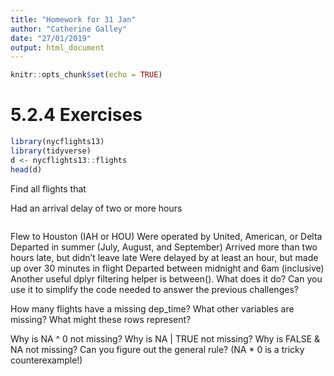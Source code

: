 ```yaml
---
title: "Homework for 31 Jan"
author: "Catherine Galley"
date: "27/01/2019"
output: html_document
---
```


```r
knitr::opts_chunk$set(echo = TRUE)
```

# 5.2.4 Exercises
```r
library(nycflights13)
library(tidyverse)
d <- nycflights13::flights
head(d)
```


Find all flights that


Had an arrival delay of two or more hours
```r


```
Flew to Houston (IAH or HOU)
Were operated by United, American, or Delta
Departed in summer (July, August, and September)
Arrived more than two hours late, but didn’t leave late
Were delayed by at least an hour, but made up over 30 minutes in flight
Departed between midnight and 6am (inclusive)
Another useful dplyr filtering helper is between(). What does it do? Can you use it to simplify the code needed to answer the previous challenges?

How many flights have a missing dep_time? What other variables are missing? What might these rows represent?

Why is NA ^ 0 not missing? Why is NA | TRUE not missing? Why is FALSE & NA not missing? Can you figure out the general rule? (NA * 0 is a tricky counterexample!)